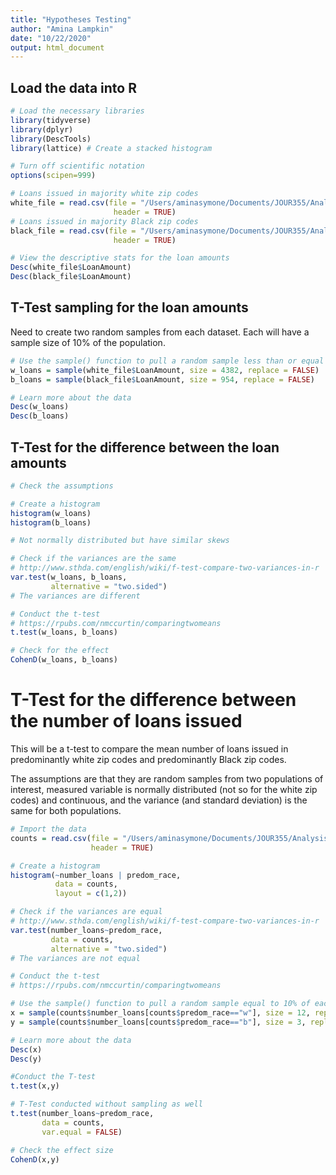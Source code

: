 ```yaml
---
title: "Hypotheses Testing"
author: "Amina Lampkin"
date: "10/22/2020"
output: html_document
---
```


## Load the data into R
```r

# Load the necessary libraries
library(tidyverse)
library(dplyr)
library(DescTools)
library(lattice) # Create a stacked histogram

# Turn off scientific notation
options(scipen=999)

# Loans issued in majority white zip codes
white_file = read.csv(file = "/Users/aminasymone/Documents/JOUR355/Analysis/Zip Codes by Race:Ethnicity/white_zip_codes.csv", 
                       header = TRUE)
# Loans issued in majority Black zip codes
black_file = read.csv(file = "/Users/aminasymone/Documents/JOUR355/Analysis/Zip Codes by Race:Ethnicity/black_zip_codes.csv",
                       header = TRUE)

# View the descriptive stats for the loan amounts
Desc(white_file$LoanAmount)
Desc(black_file$LoanAmount)


```

## T-Test sampling for the loan amounts
Need to create two random samples from each dataset. Each will have a sample size of 10% of the population.
```r

# Use the sample() function to pull a random sample less than or equal to 10% of each population
w_loans = sample(white_file$LoanAmount, size = 4382, replace = FALSE)
b_loans = sample(black_file$LoanAmount, size = 954, replace = FALSE)

# Learn more about the data
Desc(w_loans)
Desc(b_loans)
```

## T-Test for the difference between the loan amounts
```r
# Check the assumptions

# Create a histogram
histogram(w_loans)
histogram(b_loans)

# Not normally distributed but have similar skews

# Check if the variances are the same
# http://www.sthda.com/english/wiki/f-test-compare-two-variances-in-r
var.test(w_loans, b_loans,
         alternative = "two.sided")
# The variances are different

# Conduct the t-test
# https://rpubs.com/nmccurtin/comparingtwomeans 
t.test(w_loans, b_loans)

# Check for the effect
CohenD(w_loans, b_loans)

```

# T-Test for the difference between the number of loans issued
This will be a t-test to compare the mean number of loans issued in predominantly white zip codes and predominantly Black zip codes. 

The assumptions are that they are random samples from two populations of interest, measured variable is normally distributed (not so for the white zip codes) and continuous, and the variance (and standard deviation) is the same for both populations. 

```r
# Import the data
counts = read.csv(file = "/Users/aminasymone/Documents/JOUR355/Analysis/Zip Codes by Race:Ethnicity/combined_w_b_number_loans.csv",
                  header = TRUE)

# Create a histogram
histogram(~number_loans | predom_race, 
          data = counts,
          layout = c(1,2))

# Check if the variances are equal
# http://www.sthda.com/english/wiki/f-test-compare-two-variances-in-r
var.test(number_loans~predom_race,
         data = counts,
         alternative = "two.sided")
# The variances are not equal

# Conduct the t-test
# https://rpubs.com/nmccurtin/comparingtwomeans 

# Use the sample() function to pull a random sample equal to 10% of each population
x = sample(counts$number_loans[counts$predom_race=="w"], size = 12, replace = FALSE) #White
y = sample(counts$number_loans[counts$predom_race=="b"], size = 3, replace = FALSE) #Black

# Learn more about the data
Desc(x)
Desc(y)

#Conduct the T-test
t.test(x,y)

# T-Test conducted without sampling as well
t.test(number_loans~predom_race, 
       data = counts,
       var.equal = FALSE)

# Check the effect size
CohenD(x,y)


```

